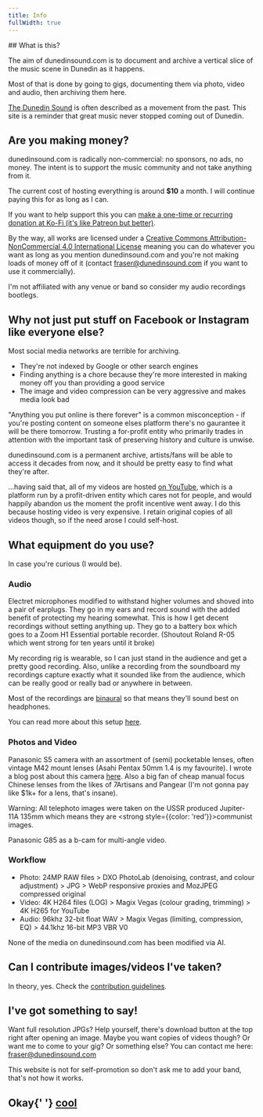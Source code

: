 ```yaml
---
title: Info
fullWidth: true
---
```



<WebsiteInfo/>

<TextContainer>
## What is this?

The aim of dunedinsound.com is to document and archive a vertical slice of the music scene in Dunedin as it happens.

Most of that is done by going to gigs, documenting them via photo, video and audio, then archiving them here.

[The Dunedin Sound](https://en.wikipedia.org/wiki/Dunedin_sound) is often described as a movement from the past. This site is a reminder that great music never stopped coming out of Dunedin.

## Are you making money?

dunedinsound.com is radically non-commercial: no sponsors, no ads, no money. The intent is to support the music community and not take anything from it.

The current cost of hosting everything is around **\$10** a month. I will continue paying this for as long as I can.

If you want to help support this you can [make a one-time or recurring donation at Ko-Fi (it's like Patreon but better)](https://ko-fi.com/dunedinsound).

By the way, all works are licensed under a <a rel="license" href="http://creativecommons.org/licenses/by-nc/4.0/">Creative Commons Attribution-NonCommercial 4.0 International License</a> meaning you can do whatever you want as long as you mention dunedinsound.com and you're not making loads of money off of it (contact fraser@dunedinsound.com if you want to use it commercially).

I'm not affiliated with any venue or band so consider my audio recordings bootlegs.

## Why not just put stuff on Facebook or Instagram like everyone else?

Most social media networks are terrible for archiving.

- They're not indexed by Google or other search engines
- Finding anything is a chore because they're more interested in making money off you than providing a good service
- The image and video compression can be very aggressive and makes media look bad

"Anything you put online is there forever" is a common misconception - if you're posting content on someone elses platform there's no gaurantee it will be there tomorrow. Trusting a for-profit entity who primarily trades in attention with the important task of preserving history and culture is unwise.

dunedinsound.com is a permanent archive, artists/fans will be able to access it decades from now, and it should be pretty easy to find what they're after.

...having said that, all of my videos are hosted [on YouTube](https://www.youtube.com/@dunedinsound), which is a platform run by a profit-driven entity which cares not for people, and would happily abandon us the moment the profit incentive went away. I do this because hosting video is very expensive. I retain original copies of all videos though, so if the need arose I could self-host.

## What equipment do you use?

In case you're curious (I would be).

### Audio

Electret microphones modified to withstand higher volumes and shoved into a pair of earplugs. They go in my ears and record sound with the added benefit of protecting my hearing somewhat. This is how I get decent recordings without setting anything up. They go to a battery box which goes to a Zoom H1 Essential portable recorder. (Shoutout Roland R-05 which went strong for ten years until it broke)

My recording rig is wearable, so I can just stand in the audience and get a pretty good recording. Also, unlike a recording from the soundboard my recordings capture exactly what it sounded like from the audience, which can be really good or really bad or anywhere in between.

Most of the recordings are [binaural](https://en.wikipedia.org/wiki/Binaural_recording) so that means they'll sound best on headphones.

You can read more about this setup [here](/blog/so_you_want_to_bootleg_live_music_with_a_wearable_and_discreet_recording_rig_which_also_doubles_as_hearing_protection_and_doesnt_cost_that_much/). 

### Photos and Video

Panasonic S5 camera with an assortment of (semi) pocketable lenses, often vintage M42 mount lenses (Asahi Pentax 50mm 1.4 is my favourite). I wrote a blog post about this camera [here](/blog/micro_four_thirds_vs_full_frame_bigger_more_expensive_but_is_it_better). Also a big fan of cheap manual focus Chinese lenses from the likes of 7Artisans and Pangear (I'm not gonna pay like $1k+ for a lens, that's insane).

Warning: All telephoto images were taken on the USSR produced Jupiter-11A 135mm which means they are <strong style={{color: 'red'}}>communist images</strong>.

Panasonic G85 as a b-cam for multi-angle video.

### Workflow

* Photo: 24MP RAW files > DXO PhotoLab (denoising, contrast, and colour adjustment) > JPG > WebP responsive proxies and MozJPEG compressed original
* Video: 4K H264 files (LOG) > Magix Vegas (colour grading, trimming) > 4K H265 for YouTube
* Audio: 96khz 32-bit float WAV > Magix Vegas (limiting, compression, EQ) > 44.1khz 16-bit MP3 VBR V0

None of the media on dunedinsound.com has been modified via AI.

## Can I contribute images/videos I've taken?

In theory, yes. Check the [contribution guidelines](/page/contribution_guidelines/).

## I've got something to say!

Want full resolution JPGs? Help yourself, there's download button at the top right after opening an image. Maybe you want copies of videos though? Or want me to come to your gig? Or something else? You can contact me here: <a href="mailto:fraser@dunedinsound.com">fraser@dunedinsound.com</a>

This website is not for self-promotion so don't ask me to add your band, that's not how it works.

<h2>
  Okay{' '}
  <a
    onmouseover="const msg = new SpeechSynthesisUtterance();msg.voiceURI = 'native';msg.volume = 1;msg.rate = 0.1;msg.pitch = Math.floor(Math.random() * (2 - 0 + 1));msg.text = 'cool';msg.lang = 'en-US';speechSynthesis.speak(msg);"
    className="trippy"
    href="/"
  >
    cool
  </a>
</h2>
</TextContainer>
